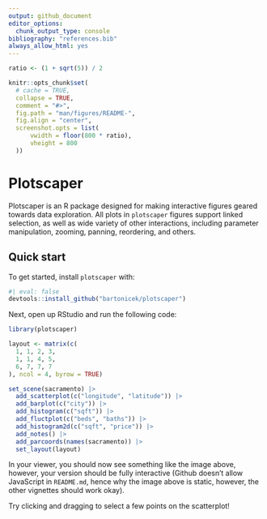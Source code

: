 ```yaml
---
output: github_document
editor_options: 
  chunk_output_type: console
bibliography: "references.bib"
always_allow_html: yes
---
```


<!-- README.md is generated from README.Rmd. Please edit that file -->

```r

ratio <- (1 + sqrt(5)) / 2

knitr::opts_chunk$set(
  # cache = TRUE,
  collapse = TRUE,
  comment = "#>",
  fig.path = "man/figures/README-",
  fig.align = "center",
  screenshot.opts = list(
      vwidth = floor(800 * ratio),
      vheight = 800
  ))
```

# Plotscaper

<!-- badges: start -->
<!-- badges: end -->

Plotscaper is an R package designed for making interactive figures geared towards data exploration. All plots in `plotscaper` figures support linked selection, as well as wide variety of other interactions, including parameter manipulation, zooming, panning, reordering, and others.

## Quick start

To get started, install `plotscaper` with:

```r
#| eval: false
devtools::install_github("bartonicek/plotscaper")
```

Next, open up RStudio and run the following code:

```r
library(plotscaper)

layout <- matrix(c(
  1, 1, 2, 3,
  1, 1, 4, 5,
  6, 7, 7, 7
), ncol = 4, byrow = TRUE)

set_scene(sacramento) |>
  add_scatterplot(c("longitude", "latitude")) |>
  add_barplot(c("city")) |>
  add_histogram(c("sqft")) |>
  add_fluctplot(c("beds", "baths")) |>
  add_histogram2d(c("sqft", "price")) |>
  add_notes() |>
  add_parcoords(names(sacramento)) |>
  set_layout(layout)
```

In your viewer, you should now see something like the image above, however, your version should be fully interactive (Github doesn't allow JavaScript in `README.md`, hence why the image above is static, however, the other vignettes should work okay). 

Try clicking and dragging to select a few points on the scatterplot!
